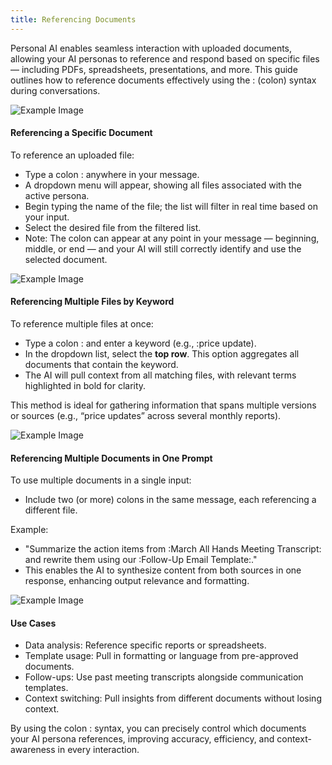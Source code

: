 ```yaml
---
title: Referencing Documents
---
```


Personal AI enables seamless interaction with uploaded documents, allowing your AI personas to reference and respond based on specific files — including PDFs, spreadsheets, presentations, and more. This guide outlines how to reference documents effectively using the : (colon) syntax during conversations.

![Example Image](/images/Screenshot2025-02-03at3.12.06PM.png)

#### Referencing a Specific Document
To reference an uploaded file:

- Type a colon : anywhere in your message.
- A dropdown menu will appear, showing all files associated with the active persona.
- Begin typing the name of the file; the list will filter in real time based on your input.
- Select the desired file from the filtered list.
- Note: The colon can appear at any point in your message — beginning, middle, or end — and your AI will still correctly identify and use the selected document.

![Example Image](/images/Screenshot2025-02-03at3.12.06PM.png)

#### Referencing Multiple Files by Keyword
To reference multiple files at once:
- Type a colon : and enter a keyword (e.g., :price update).
- In the dropdown list, select the **top row**. This option aggregates all documents that contain the keyword.
- The AI will pull context from all matching files, with relevant terms highlighted in bold for clarity.

This method is ideal for gathering information that spans multiple versions or sources (e.g., “price updates” across several monthly reports).

![Example Image](/images/Screenshot2025-02-03at3.12.06PM.png)

#### Referencing Multiple Documents in One Prompt
To use multiple documents in a single input:
- Include two (or more) colons in the same message, each referencing a different file.

Example:
- "Summarize the action items from :March All Hands Meeting Transcript: and rewrite them using our :Follow-Up Email Template:."
- This enables the AI to synthesize content from both sources in one response, enhancing output relevance and formatting.

![Example Image](/images/Screenshot2025-02-03at3.12.06PM.png)

#### Use Cases
- Data analysis: Reference specific reports or spreadsheets.
- Template usage: Pull in formatting or language from pre-approved documents.
- Follow-ups: Use past meeting transcripts alongside communication templates.
- Context switching: Pull insights from different documents without losing context.

By using the colon : syntax, you can precisely control which documents your AI persona references, improving accuracy, efficiency, and context-awareness in every interaction.



